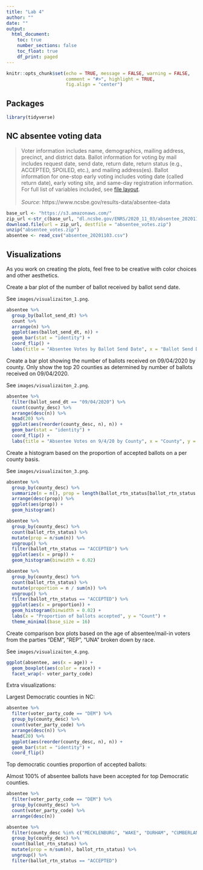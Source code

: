 ```yaml
---
title: "Lab 4"
author: ""
date: ""
output: 
  html_document:
    toc: true
    number_sections: false
    toc_float: true
    df_print: paged
---
```


```r
knitr::opts_chunk$set(echo = TRUE, message = FALSE, warning = FALSE,
                      comment = "#>", highlight = TRUE,
                      fig.align = "center")
```

## Packages

```r
library(tidyverse)
```

## NC absentee voting data

>Voter information includes name, demographics, mailing address, precinct, and 
district data. Ballot information for voting by mail includes request date, 
send date, return date, return status (e.g., ACCEPTED, SPOILED, etc.), and 
mailing address(es). Ballot information for one-stop early voting includes 
voting date (called return date), early voting site, and same-day registration 
information. For full list of variables included, see 
[file layout](https://s3.amazonaws.com/dl.ncsbe.gov/ENRS/layout_absentee.txt).
<br/><br/>
*Source*: https://www.ncsbe.gov/results-data/absentee-data

```r
base_url <- "https://s3.amazonaws.com/"
zip_url <-str_c(base_url, "dl.ncsbe.gov/ENRS/2020_11_03/absentee_20201103.zip")
download.file(url = zip_url, destfile = "absentee_votes.zip")
unzip("absentee_votes.zip")
absentee <- read_csv("absentee_20201103.csv")
```

## Visualizations

As you work on creating the plots, feel free to be creative with color choices
and other aesthetics.

Create a bar plot of the number of ballot received by ballot send date.

See `images/visualizaiton_1.png`.

```r
absentee %>%
  group_by(ballot_send_dt) %>%
  count %>%
  arrange(n) %>%
  ggplot(aes(ballot_send_dt, n)) +
  geom_bar(stat = "identity") +
  coord_flip() +
  labs(title = "Absentee Votes by Ballot Send Date", x = "Ballot Send Date", y = "Absentee Ballots")
```

Create a bar plot showing the number of ballots received on 09/04/2020 by 
county. Only show the top 20 counties as determined by number of
ballots received on 09/04/2020.

See `images/visualizaiton_2.png`.

```r
absentee %>%
  filter(ballot_send_dt == "09/04/2020") %>%
  count(county_desc) %>%
  arrange(desc(n)) %>%
  head(20) %>%
  ggplot(aes(reorder(county_desc, n), n)) + 
  geom_bar(stat = "identity") +
  coord_flip() +
  labs(title = "Absentee Votes on 9/4/20 by County", x = "County", y = "Absentee Ballots")
```

Create a histogram based on the proportion of accepted ballots on a per
county basis.

See `images/visualizaiton_3.png`.

```r
absentee %>%
  group_by(county_desc) %>%
  summarize(n = n(), prop = length(ballot_rtn_status[ballot_rtn_status == "ACCEPTED"])/n)
  arrange(desc(prop)) %>%
  ggplot(aes(prop)) +
  geom_histogram()
```
  
```r
absentee %>%
  group_by(county_desc) %>%
  count(ballot_rtn_status) %>%
  mutate(prop = n/sum(n)) %>%
  ungroup() %>%
  filter(ballot_rtn_status == "ACCEPTED") %>%
  ggplot(aes(x = prop)) +
  geom_histogram(binwidth = 0.02)

absentee %>%
  group_by(county_desc) %>%
  count(ballot_rtn_status) %>%
  mutate(proportion = n / sum(n)) %>%
  ungroup() %>%
  filter(ballot_rtn_status == "ACCEPTED") %>%
  ggplot(aes(x = proportion)) +
  geom_histogram(binwidth = 0.02) +
  labs(x = "Proportion of ballots accepted", y = "Count") +
  theme_minimal(base_size = 16)

```

Create comparison box plots based on the age of absentee/mail-in voters
from the parties "DEM", "REP", "UNA" broken down by race.

See `images/visualizaiton_4.png`.

```r
ggplot(absentee, aes(x = age)) +
  geom_boxplot(aes(color = race)) +
  facet_wrap(~ voter_party_code)
```
Extra visualizations: 

Largest Democratic counties in NC: 

```r
absentee %>%
  filter(voter_party_code == "DEM") %>%
  group_by(county_desc) %>%
  count(voter_party_code) %>%
  arrange(desc(n)) %>%
  head(20) %>%
  ggplot(aes(reorder(county_desc, n), n)) +
  geom_bar(stat = "identity") +
  coord_flip()
```
Top democratic counties proportion of accepted ballots: 

Almost 100% of absentee ballots have been accepted for top Democratic counties. 

```r
absentee %>%
  filter(voter_party_code == "DEM") %>%
  group_by(county_desc) %>%
  count(voter_party_code) %>% 
  arrange(desc(n)) 
```

```r
absentee %>%
  filter(county_desc %in% c("MECKLENBURG", "WAKE", "DURHAM", "CUMBERLAND", "ORANGE", "HENDERSON", "PITT", "ALAMANCE", "NEW HANOVER", "BRUNSWICK")) %>%
  group_by(county_desc) %>%
  count(ballot_rtn_status) %>%
  mutate(prop = n/sum(n), ballot_rtn_status) %>%
  ungroup() %>%
  filter(ballot_rtn_status == "ACCEPTED")
```

